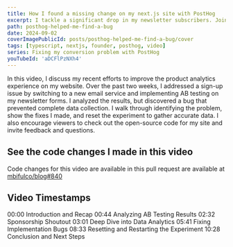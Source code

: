 ```yaml
---
title: How I found a missing change on my next.js site with PostHog
excerpt: I tackle a significant drop in my newsletter subscribers. Join me as I dive into the data using PostHog, identify and fix critical errors, and ultimately switch from ConvertKit to Resend.
path: posthog-helped-me-find-a-bug
date: 2024-09-02
coverImagePublicId: posts/posthog-helped-me-find-a-bug/cover
tags: [typescript, nextjs, founder, posthog, video]
series: Fixing my conversion problem with PostHog
youTubeId: 'aDCFlPzNXh4'
---
```



In this video, I discuss my recent efforts to improve the product analytics experience on my website. Over the past two weeks, I addressed a sign-up issue by switching to a new email service and implementing AB testing on my newsletter forms. I analyzed the results, but discovered a bug that prevented complete data collection. I walk through identifying the problem, show the fixes I made, and reset the experiment to gather accurate data. I also encourage viewers to check out the open-source code for my site and invite feedback and questions.


## See the code changes I made in this video
Code changes for this video are available in this pull request are available at [mbifulco/blog#840](https://github.com/mbifulco/blog/pull/840)


## Video Timestamps
00:00 Introduction and Recap
00:44 Analyzing AB Testing Results
02:32 Sponsorship Shoutout
03:01 Deep Dive into Data Analytics
05:41 Fixing Implementation Bugs
08:33 Resetting and Restarting the Experiment
10:28 Conclusion and Next Steps
